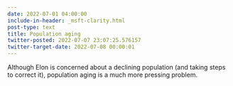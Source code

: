 ```yaml
---
date: 2022-07-01 04:00:00
include-in-header: _msft-clarity.html
post-type: text
title: Population aging
twitter-posted: 2022-07-07 23:07:25.576157
twitter-target-date: 2022-07-08 00:00:01
---
```

Although Elon is concerned about a declining population (and taking steps to correct it), population aging is a much more pressing problem.